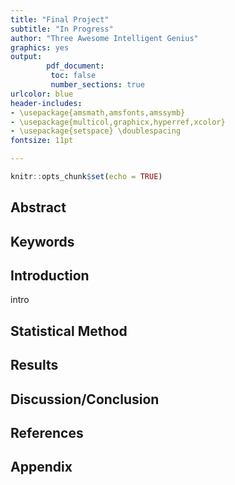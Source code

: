```yaml
---
title: "Final Project"
subtitle: "In Progress"
author: "Three Awesome Intelligent Genius"
graphics: yes
output: 
        pdf_document:
         toc: false
         number_sections: true
urlcolor: blue
header-includes:
- \usepackage{amsmath,amsfonts,amssymb}
- \usepackage{multicol,graphicx,hyperref,xcolor}
- \usepackage{setspace} \doublespacing
fontsize: 11pt

---
```


```r
knitr::opts_chunk$set(echo = TRUE)
```

## Abstract

## Keywords

## Introduction

intro

## Statistical Method

## Results

## Discussion/Conclusion

## References

## Appendix